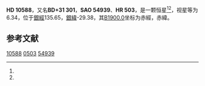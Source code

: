 {{Starbox begin
| name = HD 10588
}}
{{Starbox observe
| epoch = [[J2000.0|J2000.0]]
| constell = {{星座名待查}}<ref name=SIMBAD>{{cite web
 | url=http://simbad.u-strasbg.fr/simbad/sim-id?Ident=HR+503
 | title=Pulsating variable Star
 | publisher=Centre de Données astronomiques de Strasbourg
 | work=SIMBAD
 | accessdate=2012-07-13
 | archive-date=2016-03-16
 | archive-url=https://web.archive.org/web/20160316180229/http://simbad.u-strasbg.fr/simbad/sim-id?Ident=HR+503
 | dead-url=no
 }}</ref><ref name=DATA>{{cite web
 | url=http://vizier.u-strasbg.fr/viz-bin/VizieR-5?-out.add=.&-source=5050&-corr=PK=HR&-out.max=9999&HR=503
 | title=VizieR Detailed Page
 | accessdate=2012-07-13
 | archive-date=2016-03-05
 | archive-url=https://web.archive.org/web/20160305224703/http://vizier.u-strasbg.fr/viz-bin/VizieR-5?-out.add=.&-source=5050&-corr=PK=HR&-out.max=9999&HR=503
 | dead-url=no
 }}</ref>
| 星官 = 
| ra = {{RA|1|43|50}}<ref name=SIMBAD /><ref name=DATA />
| dec = {{DEC|+32|11|30}}<ref name=SIMBAD /><ref name=DATA />
| appmag_v = 6.34<ref name=SIMBAD /><ref name=DATA />
}}
{{Starbox character
| class = G8III-IV<ref name=SIMBAD /><ref name=DATA />
| b-v = <ref name=SIMBAD /><ref name=DATA />
| u-b = <ref name=SIMBAD /><ref name=DATA />
| r-i = <ref name=SIMBAD /><ref name=DATA />
| variable = 
}}
{{Starbox astrometry
| radial_v = 
| prop_mo_ra = -5
| parallax = 
| p_error = 
}}
{{Starbox catalog
| names =BD+31 301，[[SAO星表|SAO]] 54939，[[HD星表|HD]] 10588，[[HR星表|HR]] 503}}
{{Starbox reference |Simbad=HR+503}}
{{Starbox end}}

'''HD 10588'''，又名'''BD+31 301'''，'''SAO 54939'''、'''HR 503'''，是一颗恒星<ref name=SIMBAD /><ref name=DATA />，视星等为6.34，位于[[銀道座標系|銀經]]135.65，[[銀道座標系|銀緯]]-29.38，其[[B1900.0|B1900.0]]坐标为赤經{{RA|1|38|7.2}}，赤緯{{DEC|+31|-29.38|18}}。

== 参考文献 ==
{{reflist}}

{{star-stub}}

[[Category:HD和HDE天體|10588]]
[[Category:HR天體|0503]]
[[Category:SAO天體|54939]]